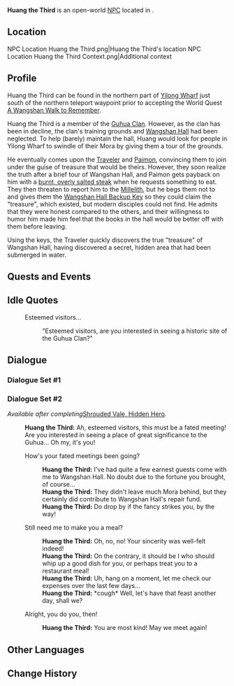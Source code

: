 {{Character Infobox
|type             = Open-World NPC
|image            = NPC Huang the Third.png
|realname         = <!-- Optional, if different from in-game name -->
|deceased         = <!-- Past (for deceased prior to events of the game) or free response -->
|region           = Liyue
|location         = <!-- Nation where you can find the character in the open world -->
|affiliation      = Guhua Clan
|title            = People Call Him "The Cloudpiercing Arrow"

|ancestry         = <!-- Clan/family -->
|father           = 
|mother           = 
|spouse           = 
|sibling          = 
|child            = 
|relative         = 

|voiceEN          = 
|voiceCN          = 
|voiceJP          = 
|voiceKR          = 
|dialoguereward   = 
}}
'''Huang the Third''' is an open-world [[NPC]] located in {{Location|Yilong Wharf}}.
<!-- Following a certain dialogue branch for the first time gives the player AMOUNT_AS_WORD [[Item]]. -->

==Location==
<gallery>
NPC Location Huang the Third.png|Huang the Third's location
NPC Location Huang the Third Context.png|Additional context
</gallery>

==Profile==
Huang the Third can be found in the northern part of [[Yilong Wharf]] just south of the northern teleport waypoint prior to accepting the World Quest [[A Wangshan Walk to Remember]].

Huang the Third is a member of the [[Guhua Clan]]. However, as the clan has been in decline, the clan's training grounds and [[Wangshan Hall]] had been neglected. To help (barely) maintain the hall, Huang would look for people in Yilong Wharf to swindle of their Mora by giving them a tour of the grounds.

He eventually comes upon the [[Traveler]] and [[Paimon]], convincing them to join under the guise of treasure that would be theirs. However, they soon realize the truth after a brief tour of Wangshan Hall, and Paimon gets payback on him with a [[The Paimon Special|burnt, overly salted steak]] when he requests something to eat. They then threaten to report him to the [[Millelith]], but he begs them not to and gives them the [[Wangshan Hall Backup Key]] so they could claim the "treasure", which existed, but modern disciples could not find. He admits that they were honest compared to the others, and their willingness to humor him made him feel that the books in the hall would be better off with them before leaving.

Using the keys, the Traveler quickly discovers the true "treasure" of Wangshan Hall, having discovered a secret, hidden area that had been submerged in water.

<!--
===Appearance===
Keep appearance section short and concise. Limit to 2 paragraphs with 3-4 sentences each.
''(To be added.)''
-->

==Quests and Events==
{{Quests and Events}}

==Idle Quotes==
{{Dialogue Start}}
: {{DIcon|Idle}} Esteemed visitors...
:: {{A|VO Huang the Third 01.ogg}} "Esteemed visitors, are you interested in seeing a historic site of the Guhua Clan?"
{{Dialogue End}}

==Dialogue==
===Dialogue Set #1===
{{Transclude|Wen the Fourth|Dialogue Set #1}}

===Dialogue Set #2===
''Available after completing ''[[Shrouded Vale, Hidden Hero]]''.''
{{Dialogue Start}}
:'''Huang the Third:''' Ah, esteemed visitors, this must be a fated meeting! Are you interested in seeing a place of great significance to the Guhua... Oh my, it's you!
:{{DIcon}} How's your fated meetings been going?
::'''Huang the Third:''' I've had quite a few earnest guests come with me to Wangshan Hall. No doubt due to the fortune you brought, of course...
::'''Huang the Third:''' They didn't leave much Mora behind, but they certainly did contribute to Wangshan Hall's repair fund.
::'''Huang the Third:''' Do drop by if the fancy strikes you, by the way!
:{{DIcon}} Still need me to make you a meal?
::'''Huang the Third:''' Oh, no, no! Your sincerity was well-felt indeed!
::'''Huang the Third:''' On the contrary, it should be I who should whip up a good dish for you, or perhaps treat you to a restaurant meal!
::'''Huang the Third:''' Uh, hang on a moment, let me check our expenses over the last few days...
::'''Huang the Third:''' *cough* Well, let's have that feast another day, shall we?
:{{DIcon}} Alright, you do you, then!
::'''Huang the Third:''' You are most kind! May we meet again!
{{Dialogue End}}
<!--
==Event Dialogue==
===Event Name===
{{Dialogue Start}}
:'''Huang the Third:'''
{{Dialogue End}}
-->
==Other Languages==
{{Other Languages
|en      = Huang the Third
|zhs     = 黄三爷
|zhs_rm  = 
|zht     = 黃三爺
|zht_rm  = 
|ja      = 黄三
|ja_rm   = Kousan{{Assumed}}
|ko      = 황삼야
|ko_rm   = 
|es      = Huang Tercero
|fr      = Huang le troisième
|ru      = Хуан Третий
|th      = Huang ที่สาม
|th_rm   = 
|vi      = Hoàng Tam Gia
|de      = Huang der Dritte
|id      = Huang the Third
|pt      = Huang, o Terceiro
|tr      = Üçüncü Huang
|it      = Huang il Terzo
}}

==Change History==
{{Change History|4.4}}
<!--
==References==
{{Reflist}}
-->